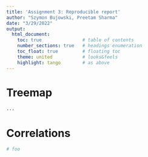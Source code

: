 ```yaml
---
title: 'Assignment 3: Reproducible report'
author: "Szymon Bujowski, Preetam Sharma"
date: "3/29/2022"
output:
  html_document:
    toc: true               # table of contents
    number_sections: true   # headings enumeration
    toc_float: true         # floating toc
    theme: united           # looks&feels
    highlight: tango        # as above
---
```


# Treemap 

```python
...
```

# Correlations

```r
# foo
```
